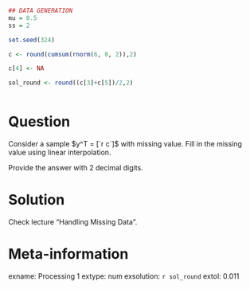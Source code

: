 ```r
## DATA GENERATION
mu = 0.5 
ss = 2 

set.seed(324)

c <- round(cumsum(rnorm(6, 0, 2)),2)

c[4] <- NA

sol_round <- round((c[3]+c[5])/2,2)



```

Question
========


Consider a sample $y^T = [`r c`]$ with missing value. Fill in the missing value using linear interpolation. 

Provide the answer with 2 decimal digits.

Solution
========

Check lecture "Handling Missing Data".

Meta-information
================
exname: Processing 1
extype: num
exsolution: `r sol_round`
extol: 0.011